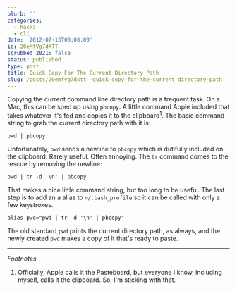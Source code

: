 ```yaml
---
blurb: ''
categories:
  - hacks
  - cli
date: '2012-07-13T00:00:00'
id: 20eMfVg7dXTT
scrubbed_2021: false
status: published
type: post
title: Quick Copy For The Current Directory Path
slug: /posts/20emfvg7dxtt--quick-copy-for-the-current-directory-path
---
```


Copying the current command line directory path is a frequent task. On a Mac, this can be sped up using `pbcopy`. A little command Apple included that takes whatever it's fed and copies it to the clipboard<sup>1</sup>. The basic command string to grab the current directory path with it is:

	pwd | pbcopy

Unfortunately, `pwd` sends a newline to `pbcopy` which is dutifully included on the clipboard. Rarely useful. Often annoying. The `tr` command comes to the rescue by removing the newline:

	pwd | tr -d '\n' | pbcopy

That makes a nice little command string, but too long to be useful. The last step is to add an a alias to `~/.bash_profile` so it can be called with only a few keystrokes.

	alias pwc="pwd | tr -d '\n' | pbcopy"

The old standard `pwd` prints the current directory path, as always, and the newly created `pwc` makes a copy of it that's ready to paste. 


---


*Footnotes*

1. Officially, Apple calls it the Pasteboard, but everyone I know, including myself, calls it the clipboard. So, I'm sticking with that.
